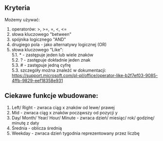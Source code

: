 ## Kryteria
Możemy używać:
1. operatorów: >, >=, =, <, <=
2. słowa kluczowego "between" 
3. spójnika logicznego "AND"
4. drugiego pola - jako alternatywy logicznej (OR)
5. słowa kluczowego "Like": <br/>
    5.1. * - zastępuje jeden lub wiele znaków <br/>
    5.2. ? - zastępuje dokładnie jeden znak <br/>
    5.3. # - zastępuje jedną cyfrę <br/>
    5.3. szczegóły można znaleźć w dokumentacji: https://support.microsoft.com/pl-pl/office/operator-like-b2f7ef03-9085-4ffb-9829-eef18358e931

## Ciekawe funkcje wbudowane:
1. Left/ Right - zwraca ciąg x znaków od lewe/ prawej
2. Mid - zwraca ciąg x znaków począwszy od pozycji y
3. Day/ Month/ Year/ Hour/ Minute - zwraca dzień/ miesiąc/ rok/ godzinę/ minutę z daty
4. Średnia - oblicza średnią
5. Weekday - zwraca dzień tygodnia reprezentowany przez liczbę